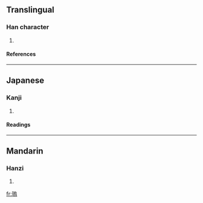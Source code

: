 ==Translingual==
===Han character===
{{Han char|rn=96|rad=玉|as=10|sn=14|four=|canj=一土竹口火 (MGHRF)}}
# {{defn|Han|sort=玉10}}
====References====
{{Han ref|kx=0739.040|dkj=21152|dj=1149.110|hdz=21131.020|uh=7466|ud=29798}}

----
==Japanese==
===Kanji===
{{ja-kanji|grade=|rs=玉10}}
# {{defn|Japanese}} 
====Readings====
{{ja-readings|on=[[お]] (o), [[う]] (u)|kun=|nanori=}}

----
==Mandarin==
===Hanzi===
{{cmn-hanzi|pin=[[wū]] (wu1)|wg=wu<sup>1</sup>}}
# {{defn|Mandarin}}

[[fr:瑦]]